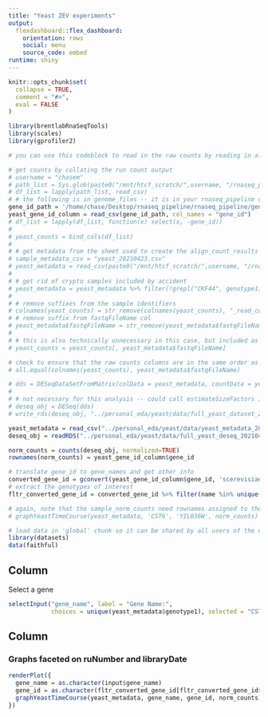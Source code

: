 ```yaml
---
title: "Yeast ZEV experiments"
output: 
  flexdashboard::flex_dashboard:
    orientation: rows
    social: menu
    source_code: embed
runtime: shiny
---
```


```r
knitr::opts_chunk$set(
  collapse = TRUE,
  comment = "#>",
  eval = FALSE
)

library(brentlabRnaSeqTools)
library(scales)
library(gprofiler2)
```

```r
# you can use this codeblock to read in the raw counts by reading in all of the raw count files from your align_count directory. Note: if you have both yeast and crypto raw counts, there will be some issues you'll need to address here. If you have only one organism in your align_counts_results dir, this works directly

# get counts by collating the run count output
# username = "chasem"
# path_list = Sys.glob(paste0("/mnt/htcf_scratch/",username, "/rnaseq_pipeline/align_count_results/*/*raw*"))
# df_list = lapply(path_list, read_csv)
# # the following is in genome_files -- it is in your rnaseq_pipeline directory
gene_id_path = '/home/chase/Desktop/rnaseq_pipeline/rnaseq_pipeline/genome_files/S288C_R64/S288C_R64_gids'
yeast_gene_id_column = read_csv(gene_id_path, col_names = "gene_id")
# df_list = lapply(df_list, function(x) select(x, -gene_id))
# 
# yeast_counts = bind_cols(df_list)
# 
# # get metadata from the sheet used to create the align_count_results output
# sample_metadata_csv = "yeast_20210423.csv"
# yeast_metadata = read_csv(paste0("/mnt/htcf_scratch/",username, "/rnaseq_pipeline/query/", sample_metadata_csv))
# 
# # get rid of crypto samples included by accident
# yeast_metadata = yeast_metadata %>% filter(!grepl("CKF44", genotype1))
# 
# # remove suffixes from the sample identifiers
# colnames(yeast_counts) = str_remove(colnames(yeast_counts), "_read_count.tsv")
# # remove suffix from fastqFileName col
# yeast_metadata$fastqFileName = str_remove(yeast_metadata$fastqFileName, ".fastq.gz")
# 
# # this is also technically unnecessary in this case, but included as an example of how to filter the counts down to just the samples in the metadata.
# yeast_counts = yeast_counts[, yeast_metadata$fastqFileName]
```

```r
# check to ensure that the raw counts columns are in the same order as the metadata rows
# all.equal(colnames(yeast_counts), yeast_metadata$fastqFileName)

```

```r
# dds = DESeqDataSetFromMatrix(colData = yeast_metadata, countData = yeast_counts, design=~timePoint+treatment)
# 
# # not necessary for this analysis -- could call estimateSizeFactors instead to get normalized counts -- but if you wanted to look at DE, you could
# deseq_obj = DESeq(dds)
# write_rds(deseq_obj, "../personal_eda/yeast/data/full_yeast_dataset_20210424.rds")

```
```r
yeast_metadata = read_csv("../personal_eda/yeast/data/yeast_metadata_20210424.csv")
deseq_obj = readRDS("../personal_eda/yeast/data/full_yeast_deseq_20210424.rds")
```

```r
norm_counts = counts(deseq_obj, normalized=TRUE)
rownames(norm_counts) = yeast_gene_id_column$gene_id
```

```r
# translate gene_id to gene_names and get other info
converted_gene_id = gconvert(yeast_gene_id_column$gene_id, 'scerevisiae', "ENSG", mthreshold=1, filter_na=TRUE)
# extract the genotypes of interest
fltr_converted_gene_id = converted_gene_id %>% filter(name %in% unique(yeast_metadata$genotype1)) %>% select(input, name, description)
```


```r
# again, note that the sample_norm_counts need rownames assigned to the gene_ids
# graphYeastTimeCourse(yeast_metadata, 'CST6', 'YIL036W', norm_counts)
```


```r
# load data in 'global' chunk so it can be shared by all users of the dashboard
library(datasets)
data(faithful)
```

Column {.sidebar}
-----------------------------------------------------------------------

Select a gene

```r
selectInput("gene_name", label = "Gene Name:",
            choices = unique(yeast_metadata$genotype1), selected = "CST6")
```

Column
-----------------------------------------------------------------------

### Graphs faceted on ruNumber and libraryDate

```r
renderPlot({
  gene_name = as.character(input$gene_name)
  gene_id = as.character(fltr_converted_gene_id[fltr_converted_gene_id$name == gene_name, 'input'])
  graphYeastTimeCourse(yeast_metadata, gene_name, gene_id, norm_counts)
})
```



<!-- # NOTE: the stuff below is miscellaneous code from an older iteration of this that I haven't gone through yet. I'm keeping it until I do in case there is something useful. -->


<!-- # in order CST6, RGM1, GAL4, RGT1, which is order of unique(query_df$genotype) -->
<!-- tf_systematic_names = c('YIL036W', 'YMR182C', 'YPL248C','YKL038W') -->
<!-- names(tf_systematic_names) = unique(query_df$genotype) -->

<!-- # create connected line graphs of each tf in tf_systematic_names -->
<!-- for (name in names(tf_systematic_names)){ -->
<!--   gene_symbol = name -->
<!--   systematic_name = tf_systematic_names[[name]] -->
<!--   g = norm_count_meta_df %>% -->
<!--     filter(genotype == gene_symbol, gene_id == systematic_name) %>% -->
<!--     ggplot(aes(timePoint, norm_count, color=treatment))+ -->
<!--     geom_line(aes(group=interaction(libraryDate, treatment, replicate)))+ -->
<!--     geom_point()+ -->
<!--     scale_y_continuous(trans = log2_trans(), -->
<!--                        breaks = trans_breaks("log2", function(x) 2^x), -->
<!--                        labels = trans_format("log2", math_format(2^.x)))+ -->
<!--     ggtitle(gene_symbol)+ -->
<!--     facet_wrap(~runNumber+libraryDate) -->
<!--     print(g) -->

<!-- } -->

<!-- # visualize number of DE genes at different thresholds -->
<!-- # do this to get all counts conditions -->
<!-- de_total_df = de_results_df %>% -->
<!--   group_by(library_conditions) %>% -->
<!--   count() %>% -->
<!--   rename(total = n)  -->

<!-- # filter -- change values of filter to examine different thresholds -->
<!-- de_change_df = de_results_df %>% -->
<!--   filter(padj < .05, log2FoldChange > .7) %>% -->
<!--   group_by(library_conditions) %>% -->
<!--   count() %>% -->
<!--   rename(filtered_total = n) -->

<!-- # merge -->
<!-- num_de_genes_df = left_join(de_total_df, de_change_df) -->
<!-- # set NA values in filtered_total (rows with no DE genes) to 0 -->
<!-- num_de_genes_df$filtered_total[is.na(df$filtered_total)] = 0 -->

<!-- # drop the total column and keep only the filtered_total -->
<!-- num_de_genes_df = num_de_genes_df %>% -->
<!--   select(filtered_total) -->

<!-- # add columns genotype, treatment, timepoint_contrast for graphing -->
<!-- num_de_genes_df$genotype = rep(c('CST6', 'GAL4', 'RGM1', 'RGT1'), each=8) -->
<!-- num_de_genes_df$treatment = rep(c('Estradiol', 'EtOH'), each = 4, times = 4) -->
<!-- num_de_genes_df$timepoint_contrast = rep(c('1_15', '1_20', '1_30', '1_90'), times = 8) -->

<!-- # force NA to 0 if there are no de genes -->
<!-- num_de_genes_df[is.na(num_de_genes_df)] = 0 -->

<!-- # visualize number of differentiallye expressed genes -->
<!-- num_de_genes_df %>% -->
<!--   ggplot(aes(timepoint_contrast, fill = treatment))+ -->
<!--     geom_bar(aes(weight=filtered_total), position='dodge')+ -->
<!--     scale_y_continuous(trans = log2_trans(), -->
<!--                      breaks = trans_breaks("log2", function(x) 2^x), -->
<!--                      labels = trans_format("log2", math_format(2^.x)))+ -->
<!--     facet_wrap(~genotype) -->





